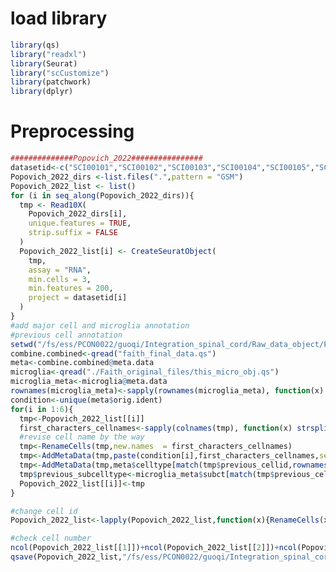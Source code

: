 
# load library

```r
library(qs)
library("readxl")
library(Seurat)
library("scCustomize")
library(patchwork)
library(dplyr)
```

# Preprocessing
```r
##############Popovich_2022################
datasetid<-c("SCI00101","SCI00102","SCI00103","SCI00104","SCI00105","SCI00106")
Popovich_2022_dirs <-list.files(".",pattern = "GSM")
Popovich_2022_list <- list()
for (i in seq_along(Popovich_2022_dirs)){
  tmp <- Read10X(
    Popovich_2022_dirs[i],
    unique.features = TRUE,
    strip.suffix = FALSE
  )
  Popovich_2022_list[i] <- CreateSeuratObject(
    tmp,
    assay = "RNA",
    min.cells = 3,
    min.features = 200,
    project = datasetid[i]
  )
}
#add major cell and microglia annotation
#previous cell annotation
setwd("/fs/ess/PCON0022/guoqi/Integration_spinal_cord/Raw_data_object/Popovich_lab/Single_cell_Faith")
combine.combined<-qread("faith_final_data.qs")
meta<-combine.combined@meta.data
microglia<-qread("./Faith_original_files/this_micro_obj.qs")
microglia_meta<-microglia@meta.data
rownames(microglia_meta)<-sapply(rownames(microglia_meta), function(x) strsplit(x, split = "-") %>% `[[` (1)%>% head(n = 1))
condition<-unique(meta$orig.ident)
for(i in 1:6){
  tmp<-Popovich_2022_list[[i]]
  first_characters_cellnames<-sapply(colnames(tmp), function(x) strsplit(x, split = "-") %>% `[[` (1)%>% head(n = 1))
  #revise cell name by the way
  tmp<-RenameCells(tmp,new.names  = first_characters_cellnames)
  tmp<-AddMetaData(tmp,paste(condition[i],first_characters_cellnames,sep="_"), col.name = "previous_cellid")
  tmp<-AddMetaData(tmp,meta$celltype[match(tmp$previous_cellid,rownames(meta))],col.name = "previous_celltype")
  tmp$previous_subcelltype<-microglia_meta$subct[match(tmp$previous_cellid,rownames(microglia_meta))]
  Popovich_2022_list[[i]]<-tmp
}

#change cell id
Popovich_2022_list<-lapply(Popovich_2022_list,function(x){RenameCells(x,add.cell.id = x$orig.ident[1])})

#check cell number
ncol(Popovich_2022_list[[1]])+ncol(Popovich_2022_list[[2]])+ncol(Popovich_2022_list[[3]])+ncol(Popovich_2022_list[[4]])+ncol(Popovich_2022_list[[5]])+ncol(Popovich_2022_list[[6]])
qsave(Popovich_2022_list,"/fs/ess/PCON0022/guoqi/Integration_spinal_cord/Raw_data_object/Popovich_lab/Single_cell_Faith/Popovich_2022_list.qs")

```
